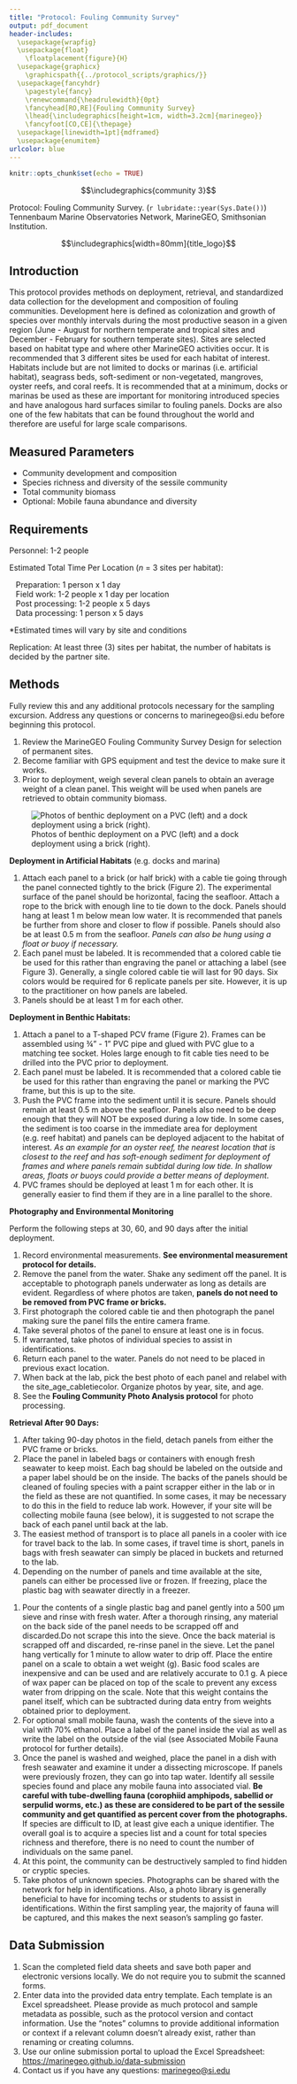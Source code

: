 ```yaml
---
title: "Protocol: Fouling Community Survey"
output: pdf_document
header-includes: 
  \usepackage{wrapfig}
  \usepackage{float}
    \floatplacement{figure}{H}
  \usepackage{graphicx}
    \graphicspath{{../protocol_scripts/graphics/}}
  \usepackage{fancyhdr}
    \pagestyle{fancy}
    \renewcommand{\headrulewidth}{0pt}
    \fancyhead[RO,RE]{Fouling Community Survey}
    \lhead{\includegraphics[height=1cm, width=3.2cm]{marinegeo}}
    \fancyfoot[CO,CE]{\thepage}
  \usepackage[linewidth=1pt]{mdframed}
  \usepackage{enumitem}
urlcolor: blue
---
```


```r
knitr::opts_chunk$set(echo = TRUE)
```

\noindent\rule{\textwidth}{0.4pt}

$$\includegraphics{community 3}$$

\underline{How to cite this work:} Protocol: Fouling Community Survey. (`r lubridate::year(Sys.Date())`) Tennenbaum Marine Observatories Network, MarineGEO, Smithsonian Institution.

\vspace{\baselineskip}

$$\includegraphics[width=80mm]{title_logo}$$

\thispagestyle{empty}
\clearpage
\pagenumbering{arabic}

\noindent\rule{\textwidth}{0.4pt} 

## Introduction

This protocol provides methods on deployment, retrieval, and standardized data collection for the development and composition of fouling communities. Development here is defined as colonization and growth of species over monthly intervals during the most productive season in a given region (June - August for northern temperate and tropical sites and December - February for southern temperate sites). Sites are selected based on habitat type and where other MarineGEO activities occur. It is recommended that 3 different sites be used for each habitat of interest. Habitats include but are not limited to docks or marinas (i.e. artificial habitat), seagrass beds, soft-sediment or non-vegetated, mangroves, oyster reefs, and coral reefs. It is recommended that at a minimum, docks or marinas be used as these are important for monitoring introduced species and have analogous hard surfaces similar to fouling panels. Docks are also one of the few habitats that can be found throughout the world and therefore are useful for large scale comparisons.

\noindent\rule{\textwidth}{0.4pt}

## Measured Parameters

- Community development and composition
- Species richness and diversity of the sessile community
-	Total community biomass 
- Optional: Mobile fauna abundance and diversity

\noindent\rule{\textwidth}{0.4pt}

## Requirements

Personnel: 1-2 people  

Estimated Total Time Per Location (*n* = 3 sites per habitat):  

|    Preparation: 1 person x 1 day
|    Field work: 1-2 people x 1 day per location
|    Post processing: 1-2 people x 5 days
|    Data processing: 1 person x 5 days

*Estimated times will vary by site and conditions

Replication: At least three (3) sites per habitat, the number of habitats is decided by the partner site.

\begin{wrapfigure}{r}{0.3\textwidth}
  \begin{center}
    \includegraphics[width=0.3\textwidth]{fouling_tile}
  \end{center}
  \caption{Photo of a 13 x 13 cm fouling panel.}
\end{wrapfigure}

\underline{Fieldwork:}

\renewcommand{\labelitemi}{$\square$}
\setlength{\parskip}{0.1em}
\begin{itemize}
  \item GPS
  \item Multiparameter sonde or similar to measure temperature and salinity
  \item Field sheets
  \item PVC fouling panels (n = 6), 13 x 13 cm, roughened with sandpaper on experimental side, thickness can vary from 0.5 – 1 cm
  \item Colored cable ties to identify individual panels at each site
  \item Camera
  \item Cable ties (zip ties) – large 8 -13” ties
  \item Rope
  \item Bricks
  \item PVC frames for benthic deployments
\end{itemize}
\vspace{\baselineskip}

\underline{Post-Processing:}

\renewcommand{\labelitemi}{$\square$}
\setlength{\parskip}{0.1em}
\begin{itemize}
  \item Scissors and/or cable tie cutters
  \item 1-gallon sealable plastic bags or containers labeled by site and color
  \item Paper labels (waterproof) with site and color
  \item Data sheets
  \item Container with ice or buckets for transport
  \item Metal paint scraper
  \item Labelled vials 
  \item Forceps
  \item Dissecting microscope
\end{itemize}
\vspace{\baselineskip}

\noindent\rule{\textwidth}{0.4pt}

## Methods

Fully review this and any additional protocols necessary for the sampling excursion. Address any questions or concerns to marinegeo@si.edu before beginning this protocol.
\vspace{\baselineskip}

\underline{Preparation:}

1. Review the MarineGEO Fouling Community Survey Design for selection of permanent sites.
2. Become familiar with GPS equipment and test the device to make sure it works.
3. Prior to deployment, weigh several clean panels to obtain an average weight of a clean panel. This weight will be used when panels are retrieved to obtain community biomass.
\vspace{\baselineskip}

![Photos of benthic deployment on a PVC (left) and a dock deployment using a brick (right).](deployment)

\underline{Fieldwork:}
\vspace{\baselineskip}

**Deployment in Artificial Habitats** (e.g. docks and marina)

1. Attach each panel to a brick (or half brick) with a cable tie going through the panel connected tightly to the brick (Figure 2). The experimental surface of the panel should be horizontal, facing the seafloor.  Attach a rope to the brick with enough line to tie down to the dock.  Panels should hang at least 1 m below mean low water.  It is recommended that panels be further from shore and closer to flow if possible.  Panels should also be at least 0.5 m from the seafloor.  *Panels can also be hung using a float or buoy if necessary.*
2. Each panel must be labeled.  It is recommended that a colored cable tie be used for this rather than engraving the panel or attaching a label (see Figure 3).  Generally, a single colored cable tie will last for 90 days.  Six colors would be required for 6 replicate panels per site.  However, it is up to the practitioner on how panels are labeled.
3. Panels should be at least 1 m for each other. 
\vspace{\baselineskip}

**Deployment in Benthic Habitats:**

1. Attach a panel to a T-shaped PCV frame (Figure 2). Frames can be assembled using ¾" - 1" PVC pipe and glued with PVC glue to a matching tee socket. Holes large enough to fit cable ties need to be drilled into the PVC prior to deployment.
2. Each panel must be labeled.  It is recommended that a colored cable tie be used for this rather than engraving the panel or marking the PVC frame, but this is up to the site.
3. Push the PVC frame into the sediment until it is secure.  Panels should remain at least 0.5 m above the seafloor.  Panels also need to be deep enough that they will NOT be exposed during a low tide. In some cases, the sediment is too coarse in the immediate area for deployment (e.g. reef habitat) and panels can be deployed adjacent to the habitat of interest. *As an example for an oyster reef, the nearest location that is closest to the reef and has soft-enough sediment for deployment of frames and where panels remain subtidal during low tide.  In shallow areas, floats or buoys could provide a better means of deployment.*
4. PVC frames should be deployed at least 1 m for each other.  It is generally easier to find them if they are in a line parallel to the shore.
\vspace{\baselineskip}

**Photography and Environmental Monitoring**
\vspace{\baselineskip}

\begin{wrapfigure}{r}{0.4\textwidth}
  \begin{center}
    \includegraphics[width=0.4\textwidth]{tagging}
  \end{center}
  \caption{Field photos of each colored tag and associated panel.}
\end{wrapfigure}

Perform the following steps at 30, 60, and 90 days after the initial deployment.  

1. Record environmental measurements. **See environmental measurement protocol for details.**
2. Remove the panel from the water. Shake any sediment off the panel. It is acceptable to photograph panels underwater as long as details are evident. Regardless of where photos are taken, **panels do not need to be removed from PVC frame or bricks.**
3. First photograph the colored cable tie and then photograph the panel making sure the panel fills the entire camera frame.
4. Take several photos of the panel to ensure at least one is in focus.
5. If warranted, take photos of individual species to assist in identifications.
6. Return each panel to the water. Panels do not need to be placed in previous exact location.
7. When back at the lab, pick the best photo of each panel and relabel with the site_age_cabletiecolor. Organize photos by year, site, and age.
8. See the **Fouling Community Photo Analysis protocol** for photo processing.
\vspace{\baselineskip}

**Retrieval After 90 Days:**

\vspace{\baselineskip}

1. After taking 90-day photos in the field, detach panels from either the PVC frame or bricks.
2. Place the panel in labeled bags or containers with enough fresh seawater to keep moist.  Each bag should be labeled on the outside and a paper label should be on the inside.  The backs of the panels should be cleaned of fouling species with a paint scrapper either in the lab or in the field as these are not quantified.  In some cases, it may be necessary to do this in the field to reduce lab work. However, if your site will be collecting mobile fauna (see below), it is suggested to not scrape the back of each panel until back at the lab.
3. The easiest method of transport is to place all panels in a cooler with ice for travel back to the lab. In some cases, if travel time is short, panels in bags with fresh seawater can simply be placed in buckets and returned to the lab.
4. Depending on the number of panels and time available at the site, panels can either be processed live or frozen.  If freezing, place the plastic bag with seawater directly in a freezer.

\vspace{\baselineskip}
\underline{Post-Processing:}

1. Pour the contents of a single plastic bag and panel gently into a 500 µm sieve and rinse with fresh water. After a thorough rinsing, any material on the back side of the panel needs to be scrapped off and discarded.Do not scrape this into the sieve. Once the back material is scrapped off and discarded, re-rinse panel in the sieve. Let the panel hang vertically for 1 minute to allow water to drip off. Place the entire panel on a scale to obtain a wet weight (g). Basic food scales are inexpensive and can be used and are relatively accurate to 0.1 g.  A piece of wax paper can be placed on top of the scale to prevent any excess water from dripping on the scale. Note that this weight contains the panel itself, which can be subtracted during data entry from weights obtained prior to deployment.
2. For optional small mobile fauna, wash the contents of the sieve into a vial with 70% ethanol.  Place a label of the panel inside the vial as well as write the label on the outside of the vial (see Associated Mobile Fauna protocol for further details).
3. Once the panel is washed and weighed, place the panel in a dish with fresh seawater and examine it under a dissecting microscope.  If panels were previously frozen, they can go into tap water.  Identify all sessile species found and place any mobile fauna into associated vial. **Be careful with tube-dwelling fauna (corophiid amphipods, sabellid or serpulid worms, etc.) as these are considered to be part of the sessile community and get quantified as percent cover from the photographs.** If species are difficult to ID, at least give each a unique identifier.  The overall goal is to acquire a species list and a count for total species richness and therefore, there is no need to count the number of individuals on the same panel.
4. At this point, the community can be destructively sampled to find hidden or cryptic species.
5. Take photos of unknown species.  Photographs can be shared with the network for help in identifications.  Also, a photo library is generally beneficial to have for incoming techs or students to assist in identifications.  Within the first sampling year, the majority of fauna will be captured, and this makes the next season’s sampling go faster.


\noindent\rule{\textwidth}{0.4pt}

## Data Submission

1. Scan the completed field data sheets and save both paper and electronic versions locally. We do not require you to submit the scanned forms.
2. Enter data into the provided data entry template. Each template is an Excel spreadsheet. Please provide as much protocol and sample metadata as possible, such as the protocol version and contact information. Use the “notes” columns to provide additional information or context if a relevant column doesn’t already exist, rather than renaming or creating columns.
3. Use our online submission portal to upload the Excel Spreadsheet: [https://marinegeo.github.io/data-submission](https://marinegeo.github.io/data-submission)
4. Contact us if you have any questions: [marinegeo@si.edu](mailto:marinegeo@si.edu)
